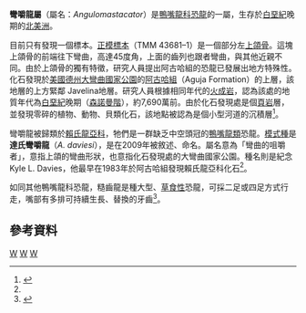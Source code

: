 {{Automatic Taxobox
| taxon = Angulomastacator
|fossil_range=[[白堊紀|白堊紀]]晚期,{{fossil range|76.9}}
| image = 
| image_caption = 
| authority = Wagner & Lehman, 2009
| type_species = '''達氏彎嚼龍<br>''Angulomastacator daviesi'''''
| type_species_authority = Wagner & Lehman, 2009 
}}

'''彎嚼龍屬'''（屬名：''Angulomastacator''）是[[鴨嘴龍科|鴨嘴龍科]][[恐龍|恐龍]]的一屬，生存於[[白堊紀|白堊紀]]晚期的[[北美洲|北美洲]]。

目前只有發現一個標本。[[正模標本|正模標本]]（TMM 43681–1）是一個部分左[[上頜骨|上頜骨]]。這塊上頜骨的前端往下彎曲，高達45度角，上面的齒列也跟者彎曲，與其他近親不同。由於上頜骨的獨有特徵，研究人員提出阿古哈組的恐龍已發展出地方特殊性。化石發現於[[美國|美國]][[德克薩斯州|德州]][[大彎曲國家公園|大彎曲國家公園]]的[[阿古哈組|阿古哈組]]（Aguja Formation）的上層，該地層的上方緊鄰
Javelina地層。研究人員根據相同年代的[[火成岩|火成岩]]，認為該處的地質年代為[[白堊紀|白堊紀]]晚期（[[森諾曼階|森諾曼階]]），約7,690萬前。由於化石發現處是個[[頁岩|頁岩]]層，並發現零碎的植物、動物、貝類化石，該地點被認為是個小型河道的沉積層<ref name=WL09>{{Cite journal |last=Wagner |first=Jonathan R. |last2=Lehman |first2=Thomas M. |title=An Enigmatic New Lambeosaurine Hadrosaur (Reptilia: Dinosauria) from the Upper Shale Member of the Campanian Aguja Formation of Trans-Pecos Texas |journal=Journal of Vertebrate Paleontology |volume=29 |issue=2 |pages=605–611 |year=2009 |url=http://www.bioone.org/doi/abs/10.1671/039.029.0208 |doi=10.1671/039.029.0208 |access-date=2009-11-23 |archive-date=2016-02-22 |archive-url=https://web.archive.org/web/20160222172954/http://www.bioone.org/doi/abs/10.1671/039.029.0208 |dead-url=no }}</ref>。

彎嚼龍被歸類於[[賴氏龍亞科|賴氏龍亞科]]，牠們是一群缺乏中空頭冠的[[鴨嘴龍類|鴨嘴龍類]]恐龍。[[模式種|模式種]]是'''達氏彎嚼龍'''（''A. daviesi''），是在2009年被敘述、命名。屬名意為「彎曲的咀嚼者」，意指上頜的彎曲形狀，也意指化石發現處的大彎曲國家公園。種名則是紀念Kyle L. Davies，他最早在1983年於阿古哈組發現賴氏龍亞科化石<ref name=WL09/>。

如同其他鴨嘴龍科恐龍，糙齒龍是種大型、[[草食性|草食性]]恐龍，可採二足或四足方式行走，嘴部有多排可持續生長、替換的牙齒<ref name=HWF04>{{cite book |last=Horner |first=John R. |coauthors=Weishampel, David B.; and Forster, Catherine A |editor=Weishampel, David B.; Dodson, Peter; and Osmólska, Halszka (eds.)|title=The Dinosauria |url=https://archive.org/details/dinosauriandedit00weis |edition=2nd |year= 2004|publisher=University of California Press |location=Berkeley |isbn=0-520-24209-2 |pages=[https://archive.org/details/dinosauriandedit00weis/page/438 438]–463 |chapter=Hadrosauridae }}</ref>。

==參考資料==
{{reflist}}
{{Ornithopoda|H.}}
{{Taxonbar|from=Q769994}}

[[Category:北美洲恐龍|W]]
[[Category:上白堊紀恐龍|W]]
[[Category:賴氏龍亞科|W]]
